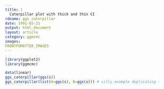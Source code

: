 ```yaml
---
title: |
  Caterpillar plot with thick and thin CI
rdname: ggs_caterpillar
date: 1991-05-31
output: html_document
layout: article
category: ggmcmc
images:
FRONTFOMATTER_IMAGES
---
```


```r
library(ggplot2)
library(ggmcmc)
```

```r
data(linear)
ggs_caterpillar(ggs(s))
ggs_caterpillar(list(A=ggs(s), B=ggs(s))) # silly example duplicating the same model



```